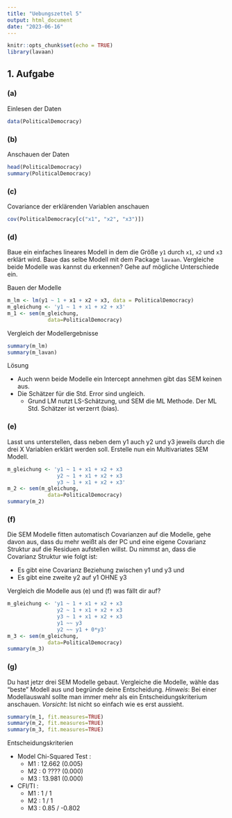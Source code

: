 ```yaml
---
title: "Uebungszettel 5"
output: html_document
date: "2023-06-16"
---
```


```r
knitr::opts_chunk$set(echo = TRUE)
library(lavaan)
```

## 1. Aufgabe 

### (a)
Einlesen der Daten
```r
data(PoliticalDemocracy)
```

### (b)
Anschauen der Daten
```r
head(PoliticalDemocracy)
summary(PoliticalDemocracy)
```

### (c)
Covariance der erklärenden Variablen anschauen
```r
cov(PoliticalDemocracy[c("x1", "x2", "x3")])
```

### (d)
Baue ein einfaches lineares Modell in dem die Größe `y1` durch `x1`, `x2` und `x3` erklärt wird.
Baue das selbe Modell mit dem Package `lavaan`. Vergleiche beide Modelle was kannst du erkennen?
Gehe auf mögliche Unterschiede ein.

Bauen der Modelle
```r
m_lm <- lm(y1 ~ 1 + x1 + x2 + x3, data = PoliticalDemocracy)
m_gleichung <- 'y1 ~ 1 + x1 + x2 + x3'
m_1 <- sem(m_gleichung, 
             data=PoliticalDemocracy)
```

Vergleich der Modellergebnisse
```r
summary(m_lm)
summary(m_lavan)
```

Lösung

 - Auch wenn beide Modelle ein Intercept annehmen gibt das SEM keinen aus.
 - Die Schätzer für die Std. Error sind ungleich. 
    - Grund LM nutzt LS-Schätzung, und SEM die ML Methode. Der ML Std. Schätzer ist verzerrt (bias).
    

### (e)
Lasst uns unterstellen, dass neben dem y1 auch y2 und y3 jeweils durch die drei X Variablen erklärt werden soll.
Erstelle nun ein Multivariates SEM Modell.

```r
m_gleichung <- 'y1 ~ 1 + x1 + x2 + x3
                y2 ~ 1 + x1 + x2 + x3
                y3 ~ 1 + x1 + x2 + x3'
m_2 <- sem(m_gleichung, 
             data=PoliticalDemocracy)
summary(m_2)
```

### (f)
Die SEM Modelle fitten automatisch Covarianzen auf die Modelle, gehe davon aus, dass du mehr weißt als der PC und eine eigene Covarianz Struktur auf die Residuen aufstellen willst. 
Du nimmst an, dass die Covarianz Struktur wie folgt ist:
 
 - Es gibt eine Covarianz Beziehung zwischen y1 und y3 und
 - Es gibt eine zweite y2 auf y1 OHNE y3
 
Vergleich die Modelle aus (e) und (f) was fällt dir auf?
```r
m_gleichung <- 'y1 ~ 1 + x1 + x2 + x3
                y2 ~ 1 + x1 + x2 + x3
                y3 ~ 1 + x1 + x2 + x3
                y1 ~~ y3
                y2 ~~ y1 + 0*y3'
m_3 <- sem(m_gleichung, 
             data=PoliticalDemocracy)
summary(m_3)
```

### (g)
Du hast jetzr drei SEM Modelle gebaut. Vergleiche die Modelle, wähle das "beste" Modell aus und begründe deine Entscheidung. *Hinweis*: Bei einer Modellauswahl sollte man immer mehr als ein Entscheidungskriterium anschauen. *Vorsicht*: Ist nicht so einfach wie es erst aussieht.

```r
summary(m_1, fit.measures=TRUE)
summary(m_2, fit.measures=TRUE)
summary(m_3, fit.measures=TRUE)

```
Entscheidungskriterien

 - Model Chi-Squared Test : 
    - M1 : 12.662 (0.005)
    - M2 : 0 ???? (0.000)
    - M3 : 13.981 (0.000)
    
  - CFI/TI :
    - M1 : 1 / 1
    - M2 : 1 / 1
    - M3 : 0.85 / -0.802
    
  
    